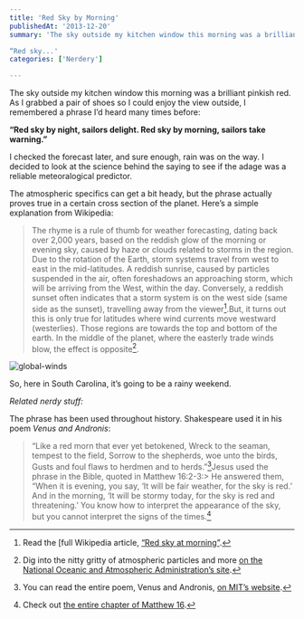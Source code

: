 ```yaml
---
title: 'Red Sky by Morning'
publishedAt: '2013-12-20'
summary: 'The sky outside my kitchen window this morning was a brilliant pinkish red. As I grabbed a pair of shoes so I could enjoy the view outside, I remembered a phrase I’d heard many times before:

“Red sky...'
categories: ['Nerdery']

---
```


The sky outside my kitchen window this morning was a brilliant pinkish red. As I grabbed a pair of shoes so I could enjoy the view outside, I remembered a phrase I’d heard many times before:

**“Red sky by night, sailors delight. Red sky by morning, sailors take warning.”**

I checked the forecast later, and sure enough, rain was on the way. I decided to look at the science behind the saying to see if the adage was a reliable meteoralogical predictor.

The atmospheric specifics can get a bit heady, but the phrase actually proves true in a certain cross section of the planet. Here’s a simple explanation from Wikipedia:

> The rhyme is a rule of thumb for weather forecasting, dating back over 2,000 years, based on the reddish glow of the morning or evening sky, caused by haze or clouds related to storms in the region. Due to the rotation of the Earth, storm systems travel from west to east in the mid-latitudes. A reddish sunrise, caused by particles suspended in the air, often foreshadows an approaching storm, which will be arriving from the West, within the day. Conversely, a reddish sunset often indicates that a storm system is on the west side (same side as the sunset), travelling away from the viewer[^1].But, it turns out this is only true for latitudes where wind currents move westward (westerlies). Those regions are towards the top and bottom of the earth. In the middle of the planet, where the easterly trade winds blow, the effect is opposite[^2].

<Image src="/images/blog/red-sky-by-morning/global-winds.jpg" alt="global-winds" width={800} height={600} />

So, here in South Carolina, it’s going to be a rainy weekend.

*Related nerdy stuff:*

The phrase has been used throughout history. Shakespeare used it in his poem *Venus and Andronis*:

> “Like a red morn that ever yet betokened, Wreck to the seaman, tempest to the field, Sorrow to the shepherds, woe unto the birds, Gusts and foul flaws to herdmen and to herds.”[^3]Jesus used the phrase in the Bible, quoted in Matthew 16:2-3:> He answered them, “When it is evening, you say, ‘It will be fair weather, for the sky is red.’ And in the morning, ‘It will be stormy today, for the sky is red and threatening.’ You know how to interpret the appearance of the sky, but you cannot interpret the signs of the times.[^4]

[^1]: Read the [full Wikipedia article, [“Red sky at morning”](http://en.wikipedia.org/wiki/Red_sky_at_morning).



[^2]: Dig into the nitty gritty of atmospheric particles and more [on the National Oceanic and Atmospheric Administration’s site](http://www.esrl.noaa.gov/gmd/grad/about/redsky/).



[^3]: You can read the entire poem, Venus and Andronis, [on MIT’s website](http://shakespeare.mit.edu/Poetry/VenusAndAdonis.html).



[^4]: Check out [the entire chapter of Matthew 16](http://www.esvbible.org/Matthew+16/).
